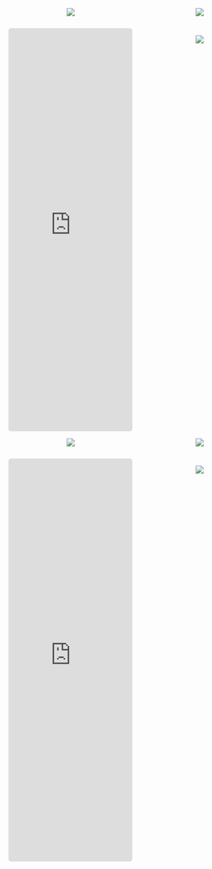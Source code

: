 ::: {.light-content}

::: {.flex-container style="display: grid; text-align:center; gap: 10px; grid-template-columns: repeat(2, minmax(120px, 1fr)); grid-template-rows: masonry;"}
<a href="https://github.com/kittinan/spotify-github-profile"><img loading="lazy" src="https://spotify-github-profile.kittinanx.com/api/view?uid=saforem2&cover_image=true&loading=lazy&theme=default&show_offline=false&background_color=f8f8f8&interchange=false" /></a>

<a href="https://last.fm/user/saforem2"><img loading="lazy" src="https://lastfm-recently-played.vercel.app/api?user=saforem2" align="center" /></a>

<iframe loading="lazy" width="auto" src="https://descent.live/saforem2" style="width: 100%; border: none; height: min(800px, calc(0.8*100vh)); border-radius: 4pt;"></iframe>

<a href="https://music-profile.rayriffy.com"><img loading="lazy" src="https://music-profile.rayriffy.com/theme/light.svg?uid=002028.5a338f21979147c78f6193b6138a1ec7.1532" align="center" /></a>
:::
:::

::: {.dark-content}
::: {.flex-container style="display: grid; text-align:center; gap: 10px; grid-template-columns: repeat(2, minmax(120px, 1fr)); grid-template-rows: masonry;"}
<a href="https://github.com/kittinan/spotify-github-profile"><img loading="lazy" src="https://spotify-github-profile.kittinanx.com/api/view?uid=saforem2&cover_image=true&loading=lazy&theme=default&show_offline=false&background_color=1c1c1c&interchange=false" /></a>

<a href="https://last.fm/user/saforem2"><img loading="lazy" src="https://lastfm-recently-played.vercel.app/api?user=saforem2" align="center" /></a>

<iframe loading="lazy" width="auto" src="https://descent.live/saforem2" style="width: 100%; border: none; height: min(800px, calc(0.8*100vh)); border-radius: 4pt;"></iframe>

<a href="https://music-profile.rayriffy.com"><img loading="lazy" src="https://music-profile.rayriffy.com/theme/dark.svg?uid=002028.5a338f21979147c78f6193b6138a1ec7.1532" align="center" /></a>
:::
:::

<!-- [![Apple Music GitHub profile](https://music-profile.rayriffy.com/theme/light.svg?uid=002028.5a338f21979147c78f6193b6138a1ec7.1532)](https://music-profile.rayriffy.com) -->
<!-- <a href="https://music-profile.rayriffy.com"><img loading="lazy" src="https://music-profile.rayriffy.com/theme/light.svg?uid=002028.5a338f21979147c78f6193b6138a1ec7.1532" align="center" /></a> -->
<!-- [![Apple Music GitHub profile](https://music-profile.rayriffy.com/theme/dark.svg?uid=002028.5a338f21979147c78f6193b6138a1ec7.1532)](https://music-profile.rayriffy.com) -->
<!-- <a href="https://music-profile.rayriffy.com"><img loading="lazy" src="https://music-profile.rayriffy.com/theme/dark.svg?uid=002028.5a338f21979147c78f6193b6138a1ec7.1532" align="center" /></a> -->

